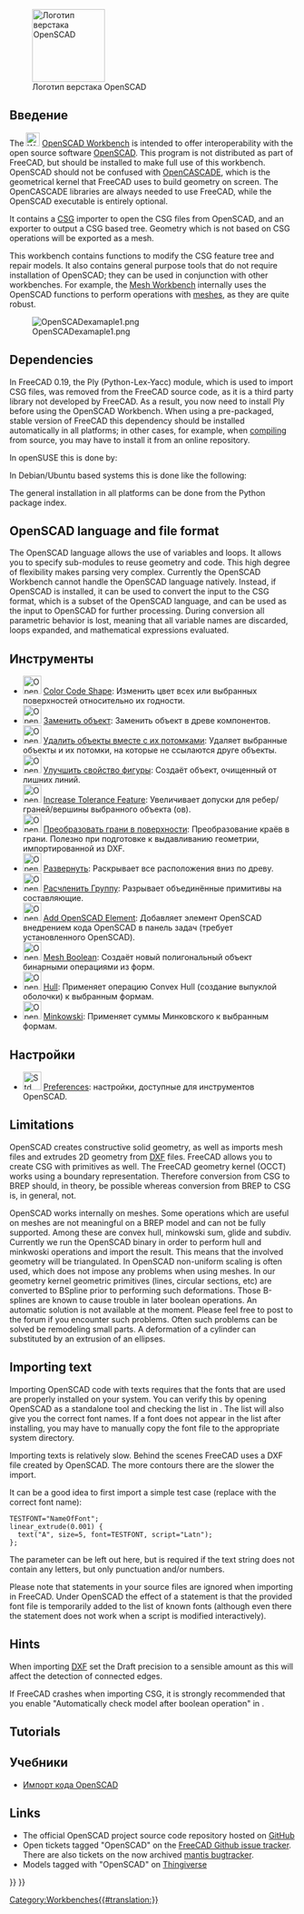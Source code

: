 <languages/>

{{Docnav/ru
|[[Mesh Workbench/ru|Верстак Mesh]]
|[[Part Workbench/ru|Верстак Part]]
|IconL=Workbench_Mesh.svg
|IconR=Workbench_Part.svg
}}

[[Image:Workbench_OpenSCAD.svg|thumb|128px|Логотип верстака OpenSCAD]]

{{TOCright}}

<span id="Introduction"></span>
== Введение ==

The [[Image:Workbench_OpenSCAD.svg|24px]] [[OpenSCAD_Workbench|OpenSCAD Workbench]] is intended to offer interoperability with the open source software [https://www.openscad.org/ OpenSCAD]. This program is not distributed as part of FreeCAD, but should be installed to make full use of this workbench. OpenSCAD should not be confused with [[OpenCASCADE|OpenCASCADE]], which is the geometrical kernel that FreeCAD uses to build geometry on screen. The OpenCASCADE libraries are always needed to use FreeCAD, while the OpenSCAD executable is entirely optional.

It contains a [[OpenSCAD_CSG|CSG]] importer to open the CSG files from OpenSCAD, and an exporter to output a CSG based tree. Geometry which is not based on CSG operations will be exported as a mesh.

This workbench contains functions to modify the CSG feature tree and repair models. It also contains general purpose tools that do not require installation of OpenSCAD; they can be used in conjunction with other workbenches. For example, the [[Mesh_Workbench|Mesh Workbench]] internally uses the OpenSCAD functions to perform operations with [[Mesh|meshes]], as they are quite robust.

[[Image:OpenSCADexamaple1.png]]

== Dependencies ==

In FreeCAD 0.19, the Ply (Python-Lex-Yacc) module, which is used to import CSG files, was removed from the FreeCAD source code, as it is a third party library not developed by FreeCAD. As a result, you now need to install Ply before using the OpenSCAD Workbench. When using a pre-packaged, stable version of FreeCAD this dependency should be installed automatically in all platforms; in other cases, for example, when [[Compiling|compiling]] from source, you may have to install it from an online repository.

In openSUSE this is done by:

{{Code|code=
sudo zypper install python3-ply
}}

In Debian/Ubuntu based systems this is done like the following:

{{Code|code=
sudo apt install python3-ply
}}

The general installation in all platforms can be done from the Python package index.

{{Code|code=
pip3 install --user ply
}}

== OpenSCAD language and file format ==

The OpenSCAD language allows the use of variables and loops. It allows you to specify sub-modules to reuse geometry and code. This high degree of flexibility makes parsing very complex. Currently the OpenSCAD Workbench cannot handle the OpenSCAD language natively. Instead, if OpenSCAD is installed, it can be used to convert the input to the CSG format, which is a subset of the OpenSCAD language, and can be used as the input to OpenSCAD for further processing. During conversion all parametric behavior is lost, meaning that all variable names are discarded, loops expanded, and mathematical expressions evaluated.

<span id="Tools"></span>
== Инструменты ==

<div class="mw-translate-fuzzy">
* [[Image:OpenSCAD_ColorCodeShape.svg|32px]] [[OpenSCAD_ColorCodeShape/ru|Color Code Shape]]: Изменить цвет всех или выбранных поверхностей относительно их годности.
* [[Image:OpenSCAD_ReplaceObject.svg|32px]] [[OpenSCAD_ReplaceObject/ru|Заменить объект]]: Заменить объект в древе компонентов.
* [[Image:OpenSCAD_RemoveSubtree.svg|32px]] [[OpenSCAD_RemoveSubtree/ru|Удалить объекты вместе с их потомками]]: Удаляет выбранные объекты и их потомки, на которые не ссылаются друге объекты.
* [[Image:OpenSCAD_RefineShapeFeature.svg|32px]] [[OpenSCAD_RefineShapeFeature/ru|Улучшить свойство фигуры]]: Создаёт объект, очищенный от лишних линий.
* [[Image:OpenSCAD_IncreaseToleranceFeature.svg|32px]] [[OpenSCAD_IncreaseTolerance/ru|Increase Tolerance Feature]]: Увеличивает допуски для ребер/граней/вершины выбранного объекта (ов).
* [[Image:OpenSCAD_Edgestofaces.png|32px]] [[OpenSCAD_Edgestofaces/ru|Преобразовать грани в поверхности]]: Преобразование краёв в грани. Полезно при подготовке к выдавливанию геометрии, импортированной из DXF.
* [[Image:OpenSCAD_ExpandPlacements.png|32px]] [[OpenSCAD_ExpandPlacements/ru|Развернуть]]: Раскрывает все расположения вниз по древу.
* [[Image:OpenSCAD_ExplodeGroup.png|32px]] [[OpenSCAD_ExplodeGroup/ru|Расчленить Группу]]: Разрывает объединённые примитивы на составляющие.
* [[Image:OpenSCAD_AddOpenSCADElement.png|32px]] [[OpenSCAD_AddOpenSCADElement/ru|Add OpenSCAD Element]]: Добавляет элемент OpenSCAD внедрением кода OpenSCAD в панель задач (требует установленного OpenSCAD).
* [[Image:OpenSCAD_MeshBoolean.png|32px]] [[OpenSCAD_MeshBoolean/ru|Mesh Boolean]]: Создаёт новый полигональный объект бинарными операциями из форм.
* [[Image:OpenSCAD_Hull.svg|32px]] [[OpenSCAD_Hull/ru|Hull]]: Применяет операцию Convex Hull (создание выпуклой оболочки) к выбранным формам.
* [[Image:OpenSCAD_Minkowski.svg|32px]] [[OpenSCAD_Minkowski/ru|Minkowski]]: Применяет суммы Минковского к выбранным формам.
</div>

<span id="Preferences"></span>
== Настройки ==

<div class="mw-translate-fuzzy">
* [[Image:Std_DlgParameter.svg|32px]] [[OpenSCAD_Preferences/ru|Preferences]]: настройки, доступные для инструментов OpenSCAD.
</div>

== Limitations ==

OpenSCAD creates constructive solid geometry, as well as imports mesh files and extrudes 2D geometry from [[DXF|DXF]] files. FreeCAD allows you to create CSG with primitives as well. The FreeCAD geometry kernel (OCCT) works using a boundary representation. Therefore conversion from CSG to BREP should, in theory, be possible whereas conversion from BREP to CSG is, in general, not.

OpenSCAD works internally on meshes. Some operations which are useful on meshes are not meaningful on a BREP model and can not be fully supported. Among these are convex hull, minkowski sum, glide and subdiv. Currently we run the OpenSCAD binary in order to perform hull and minkwoski operations and import the result. This means that the involved geometry will be triangulated. In OpenSCAD non-uniform scaling is often used, which does not impose any problems when using meshes. In our geometry kernel geometric primitives (lines, circular sections, etc) are converted to BSpline prior to performing such deformations. Those B-splines are known to cause trouble in later boolean operations. An automatic solution is not available at the moment. Please feel free to post to the forum if you encounter such problems. Often such problems can be solved be remodeling small parts. A deformation of a cylinder can substituted by an extrusion of an ellipses.

== Importing text ==

Importing OpenSCAD code with texts requires that the fonts that are used are properly installed on your system. You can verify this by opening OpenSCAD as a standalone tool and checking the list in {{MenuCommand|Help → Font List}}. The list will also give you the correct font names. If a font does not appear in the list after installing, you may have to manually copy the font file to the appropriate system directory.

Importing texts is relatively slow. Behind the scenes FreeCAD uses a DXF file created by OpenSCAD. The more contours there are the slower the import.

It can be a good idea to first import a simple test case (replace {{Incode|NameOfFont}} with the correct font name):

<pre>
TESTFONT="NameOfFont";
linear_extrude(0.001) {
  text("A", size=5, font=TESTFONT, script="Latn");
};
</pre>

The {{Incode|<nowiki>script="Latn"</nowiki>}} parameter can be left out here, but is required if the text string does not contain any letters, but only punctuation and/or numbers.

Please note that {{Incode|<nowiki>use <FONT>;</nowiki>}} statements in your source files are ignored when importing in FreeCAD. Under OpenSCAD the effect of a {{Incode|use}} statement is that the provided font file is temporarily added to the list of known fonts (although even there the statement does not work when a script is modified interactively).

== Hints ==

When importing [[DXF|DXF]] set the Draft precision to a sensible amount as this will affect the detection of connected edges.

If FreeCAD crashes when importing CSG, it is strongly recommended that you enable "Automatically check model after boolean operation" in {{MenuCommand|Menu → Edit → Preferences → Part/Part Design → General → Model settings}}.

== Tutorials ==

== Учебники ==
* [[Import_OpenSCAD_code/ru|Импорт кода OpenSCAD]]

== Links ==

* The official OpenSCAD project source code repository hosted on [https://github.com/openscad/openscad GitHub]
* Open tickets tagged "OpenSCAD" on the [https://github.com/FreeCAD/FreeCAD/labels/WB%20OpenSCAD FreeCAD Github issue tracker]. There are also tickets on the now archived [https://freecadweb.org/tracker/search.php?tag_string=OpenSCAD mantis bugtracker].   
* Models tagged with "OpenSCAD" on [http://www.thingiverse.com/tag:openscad Thingiverse]


{{Docnav/ru
|[[Mesh_Workbench/ru|Верстак Mesh]]
|[[Part_Workbench/ru|Верстака Part]]
|IconL=Workbench_Mesh.svg
|IconR=Workbench_Part.svg
}}

{{OpenSCAD Tools navi{{#translation:}}}}
{{Userdocnavi{{#translation:}}}}
[[Category:Workbenches{{#translation:}}]]